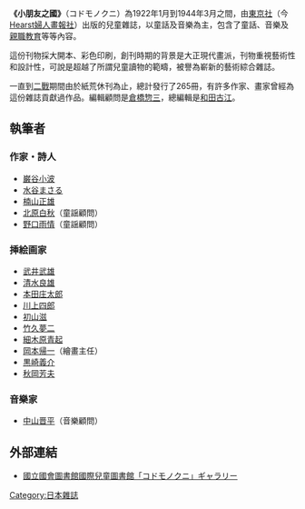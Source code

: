{{Unreferenced |time=2011-03-26T04:35:11+00:00 }}
'''《小朋友之國》'''（コドモノクニ）為1922年1月到1944年3月之間，由[[東京社|東京社]]（今[[Hearst婦人畫報社|Hearst婦人畫報社]]）出版的兒童雜誌，以童話及音樂為主，包含了童話、音樂及[[親職教育|親職教育]]等等內容。

這份刊物採大開本、彩色印刷，創刊時期的背景是大正現代畫派，刊物重視藝術性和設計性，可說是超越了所謂兒童讀物的範疇，被譽為嶄新的藝術綜合雜誌。

一直到[[二戰|二戰]]期間由於紙荒休刊為止，總計發行了265冊，有許多作家、畫家曾經為這份雜誌貢獻過作品。編輯顧問是[[倉橋惣三|倉橋惣三]]，總編輯是[[和田古江|和田古江]]。

== 執筆者 ==
=== 作家・詩人 ===
*[[巌谷小波|巌谷小波]]
*[[水谷まさる|水谷まさる]]
*[[楠山正雄|楠山正雄]]
*[[北原白秋|北原白秋]]（童謡顧問）
*[[野口雨情|野口雨情]]（童謡顧問）

=== 挿絵画家 ===
*[[武井武雄|武井武雄]]
*[[清水良雄|清水良雄]]
*[[本田庄太郎|本田庄太郎]]
*[[川上四郎|川上四郎]]
*[[初山滋|初山滋]]
*[[竹久夢二|竹久夢二]]
*[[細木原青起|細木原青起]]
*[[岡本帰一|岡本帰一]]（繪畫主任）
*[[黒崎義介|黒崎義介]]
*[[秋岡芳夫|秋岡芳夫]]

=== 音樂家 ===
*[[中山晋平|中山晋平]]（音樂顧問）

== 外部連結==
*[http://www.kodomo.go.jp/gallery/KODOMO_WEB/index_j.html 國立國會圖書館國際兒童圖書館「コドモノクニ」ギャラリー] {{Wayback|url=http://www.kodomo.go.jp/gallery/KODOMO_WEB/index_j.html |date=20181228022958 }}
[[Category:日本雜誌|Category:日本雜誌]]